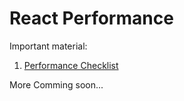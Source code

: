 
<Meta title="Notes/React Performance" />

# React Performance

Important material:

1. [Performance Checklist](https://github.com/coryhouse/reactjsconsulting/issues/77)

More Comming soon...
